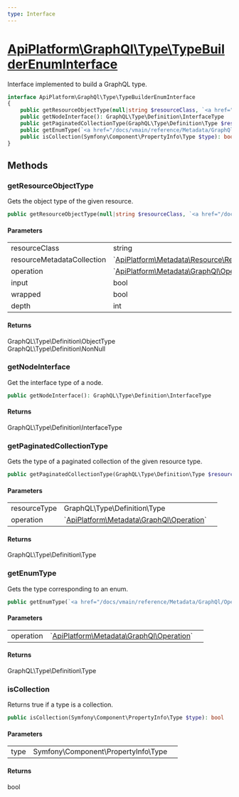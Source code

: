 ```yaml
---
type: Interface
---
```


# [ApiPlatform\GraphQl\Type\TypeBuilderEnumInterface](/docs/vmain/reference/GraphQl/Type/TypeBuilderEnumInterface)

Interface implemented to build a GraphQL type.


```php
interface ApiPlatform\GraphQl\Type\TypeBuilderEnumInterface
{
    public getResourceObjectType(null|string $resourceClass, `<a href="/docs/vmain/reference/Metadata/Resource/ResourceMetadataCollection">ApiPlatform\Metadata\Resource\ResourceMetadataCollection</a>` $resourceMetadataCollection, `<a href="/docs/vmain/reference/Metadata/GraphQl/Operation">ApiPlatform\Metadata\GraphQl\Operation</a>` $operation, bool $input, bool $wrapped, int $depth): GraphQL\Type\Definition\ObjectType|GraphQL\Type\Definition\NonNull
    public getNodeInterface(): GraphQL\Type\Definition\InterfaceType
    public getPaginatedCollectionType(GraphQL\Type\Definition\Type $resourceType, `<a href="/docs/vmain/reference/Metadata/GraphQl/Operation">ApiPlatform\Metadata\GraphQl\Operation</a>` $operation): GraphQL\Type\Definition\Type
    public getEnumType(`<a href="/docs/vmain/reference/Metadata/GraphQl/Operation">ApiPlatform\Metadata\GraphQl\Operation</a>` $operation): GraphQL\Type\Definition\Type
    public isCollection(Symfony\Component\PropertyInfo\Type $type): bool
}
```
## Methods

### getResourceObjectType

Gets the object type of the given resource.

```php
public getResourceObjectType(null|string $resourceClass, `<a href="/docs/vmain/reference/Metadata/Resource/ResourceMetadataCollection">ApiPlatform\Metadata\Resource\ResourceMetadataCollection</a>` $resourceMetadataCollection, `<a href="/docs/vmain/reference/Metadata/GraphQl/Operation">ApiPlatform\Metadata\GraphQl\Operation</a>` $operation, bool $input, bool $wrapped, int $depth): GraphQL\Type\Definition\ObjectType|GraphQL\Type\Definition\NonNull
```

#### Parameters

<table><tbody>
<tr><td>resourceClass</td><td>string</td><td></td></tr><tr><td>resourceMetadataCollection</td><td>`<a href="/docs/vmain/reference/Metadata/Resource/ResourceMetadataCollection">ApiPlatform\Metadata\Resource\ResourceMetadataCollection</a>`</td><td></td></tr><tr><td>operation</td><td>`<a href="/docs/vmain/reference/Metadata/GraphQl/Operation">ApiPlatform\Metadata\GraphQl\Operation</a>`</td><td></td></tr><tr><td>input</td><td>bool</td><td></td></tr><tr><td>wrapped</td><td>bool</td><td></td></tr><tr><td>depth</td><td>int</td><td></td></tr>
</tbody>
</table>

#### Returns

GraphQL\Type\Definition\ObjectType<br />GraphQL\Type\Definition\NonNull

### getNodeInterface

Get the interface type of a node.

```php
public getNodeInterface(): GraphQL\Type\Definition\InterfaceType
```

#### Returns

GraphQL\Type\Definition\InterfaceType

### getPaginatedCollectionType

Gets the type of a paginated collection of the given resource type.

```php
public getPaginatedCollectionType(GraphQL\Type\Definition\Type $resourceType, `<a href="/docs/vmain/reference/Metadata/GraphQl/Operation">ApiPlatform\Metadata\GraphQl\Operation</a>` $operation): GraphQL\Type\Definition\Type
```

#### Parameters

<table><tbody>
<tr><td>resourceType</td><td>GraphQL\Type\Definition\Type</td><td></td></tr><tr><td>operation</td><td>`<a href="/docs/vmain/reference/Metadata/GraphQl/Operation">ApiPlatform\Metadata\GraphQl\Operation</a>`</td><td></td></tr>
</tbody>
</table>

#### Returns

GraphQL\Type\Definition\Type

### getEnumType

Gets the type corresponding to an enum.

```php
public getEnumType(`<a href="/docs/vmain/reference/Metadata/GraphQl/Operation">ApiPlatform\Metadata\GraphQl\Operation</a>` $operation): GraphQL\Type\Definition\Type
```

#### Parameters

<table><tbody>
<tr><td>operation</td><td>`<a href="/docs/vmain/reference/Metadata/GraphQl/Operation">ApiPlatform\Metadata\GraphQl\Operation</a>`</td><td></td></tr>
</tbody>
</table>

#### Returns

GraphQL\Type\Definition\Type

### isCollection

Returns true if a type is a collection.

```php
public isCollection(Symfony\Component\PropertyInfo\Type $type): bool
```

#### Parameters

<table><tbody>
<tr><td>type</td><td>Symfony\Component\PropertyInfo\Type</td><td></td></tr>
</tbody>
</table>

#### Returns

bool
